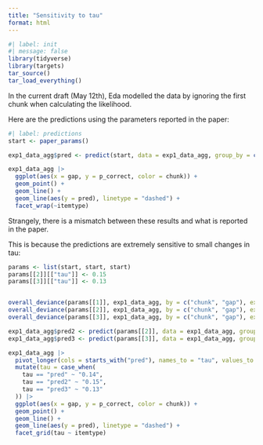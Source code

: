 ```yaml
---
title: "Sensitivity to tau"
format: html
---
```


```r
#| label: init
#| message: false
library(tidyverse)
library(targets)
tar_source()
tar_load_everything()
```

In the current draft (May 12th), Eda modelled the data by ignoring the first chunk when calculating the likelihood.

Here are the predictions using the parameters reported in the paper:

```r
#| label: predictions
start <- paper_params()

exp1_data_agg$pred <- predict(start, data = exp1_data_agg, group_by = c("chunk", "gap"))

exp1_data_agg |>
  ggplot(aes(x = gap, y = p_correct, color = chunk)) +
  geom_point() +
  geom_line() +
  geom_line(aes(y = pred), linetype = "dashed") +
  facet_wrap(~itemtype)
```

Strangely, there is a mismatch between these results and what is reported in the paper.

This is because the predictions are extremely sensitive to small changes in tau:

```r
params <- list(start, start, start)
params[[2]][["tau"]] <- 0.15
params[[3]][["tau"]] <- 0.13


overall_deviance(params[[1]], exp1_data_agg, by = c("chunk", "gap"), exclude_sp1 = TRUE)
overall_deviance(params[[2]], exp1_data_agg, by = c("chunk", "gap"), exclude_sp1 = TRUE)
overall_deviance(params[[3]], exp1_data_agg, by = c("chunk", "gap"), exclude_sp1 = TRUE)

exp1_data_agg$pred2 <- predict(params[[2]], data = exp1_data_agg, group_by = c("chunk", "gap"))
exp1_data_agg$pred3 <- predict(params[[3]], data = exp1_data_agg, group_by = c("chunk", "gap"))

exp1_data_agg |>
  pivot_longer(cols = starts_with("pred"), names_to = "tau", values_to = "pred") |>
  mutate(tau = case_when(
    tau == "pred" ~ "0.14",
    tau == "pred2" ~ "0.15",
    tau == "pred3" ~ "0.13"
  )) |>
  ggplot(aes(x = gap, y = p_correct, color = chunk)) +
  geom_point() +
  geom_line() +
  geom_line(aes(y = pred), linetype = "dashed") +
  facet_grid(tau ~ itemtype)
```